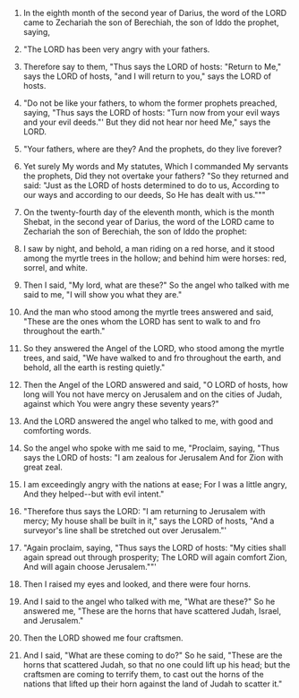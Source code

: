 
1. In the eighth month of the second year of Darius, the word of the LORD came to Zechariah the son of Berechiah, the son of Iddo the prophet, saying,

2. "The LORD has been very angry with your fathers.

3. Therefore say to them, "Thus says the LORD of hosts: "Return to Me," says the LORD of hosts, "and I will return to you," says the LORD of hosts.

4. "Do not be like your fathers, to whom the former prophets preached, saying, "Thus says the LORD of hosts: "Turn now from your evil ways and your evil deeds."' But they did not hear nor heed Me," says the LORD.

5. "Your fathers, where are they? And the prophets, do they live forever?

6. Yet surely My words and My statutes, Which I commanded My servants the prophets, Did they not overtake your fathers? "So they returned and said: "Just as the LORD of hosts determined to do to us, According to our ways and according to our deeds, So He has dealt with us."""

7. On the twenty-fourth day of the eleventh month, which is the month Shebat, in the second year of Darius, the word of the LORD came to Zechariah the son of Berechiah, the son of Iddo the prophet:

8. I saw by night, and behold, a man riding on a red horse, and it stood among the myrtle trees in the hollow; and behind him were horses: red, sorrel, and white.

9. Then I said, "My lord, what are these?" So the angel who talked with me said to me, "I will show you what they are."

10. And the man who stood among the myrtle trees answered and said, "These are the ones whom the LORD has sent to walk to and fro throughout the earth."

11. So they answered the Angel of the LORD, who stood among the myrtle trees, and said, "We have walked to and fro throughout the earth, and behold, all the earth is resting quietly."

12. Then the Angel of the LORD answered and said, "O LORD of hosts, how long will You not have mercy on Jerusalem and on the cities of Judah, against which You were angry these seventy years?"

13. And the LORD answered the angel who talked to me, with good and comforting words.

14. So the angel who spoke with me said to me, "Proclaim, saying, "Thus says the LORD of hosts: "I am zealous for Jerusalem And for Zion with great zeal.

15. I am exceedingly angry with the nations at ease; For I was a little angry, And they helped--but with evil intent."

16. "Therefore thus says the LORD: "I am returning to Jerusalem with mercy; My house shall be built in it," says the LORD of hosts, "And a surveyor's line shall be stretched out over Jerusalem."'

17. "Again proclaim, saying, "Thus says the LORD of hosts: "My cities shall again spread out through prosperity; The LORD will again comfort Zion, And will again choose Jerusalem.""'

18. Then I raised my eyes and looked, and there were four horns.

19. And I said to the angel who talked with me, "What are these?" So he answered me, "These are the horns that have scattered Judah, Israel, and Jerusalem."

20. Then the LORD showed me four craftsmen.

21. And I said, "What are these coming to do?" So he said, "These are the horns that scattered Judah, so that no one could lift up his head; but the craftsmen are coming to terrify them, to cast out the horns of the nations that lifted up their horn against the land of Judah to scatter it."


